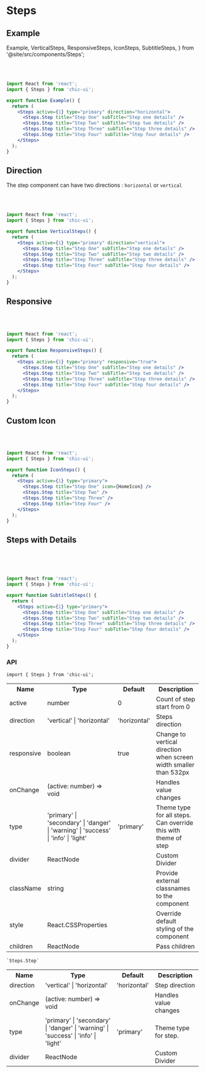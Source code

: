 # Steps

## Example

  Example,
  VerticalSteps,
  ResponsiveSteps,
  IconSteps,
  SubtitleSteps,
} from '@site/src/components/Steps';

<Example />

<br />
<br />

```jsx
import React from 'react';
import { Steps } from 'chic-ui';

export function Example() {
  return (
    <Steps active={1} type="primary" direction="horizontal">
      <Steps.Step title="Step One" subTitle="Step one details" />
      <Steps.Step title="Step Two" subTitle="Step two details" />
      <Steps.Step title="Step Three" subTitle="Step three details" />
      <Steps.Step title="Step Four" subTitle="Step four details" />
    </Steps>
  );
}
```

## Direction

The step component can have two directions : `horizontal` or `vertical`

<VerticalSteps />

<br />
<br />

```jsx
import React from 'react';
import { Steps } from 'chic-ui';

export function VerticalSteps() {
  return (
    <Steps active={1} type="primary" direction="vertical">
      <Steps.Step title="Step One" subTitle="Step one details" />
      <Steps.Step title="Step Two" subTitle="Step two details" />
      <Steps.Step title="Step Three" subTitle="Step three details" />
      <Steps.Step title="Step Four" subTitle="Step four details" />
    </Steps>
  );
}
```

## Responsive

<ResponsiveSteps />

<br />
<br />

```jsx
import React from 'react';
import { Steps } from 'chic-ui';

export function ResponsiveSteps() {
  return (
    <Steps active={1} type="primary" responsive="true">
      <Steps.Step title="Step One" subTitle="Step one details" />
      <Steps.Step title="Step Two" subTitle="Step two details" />
      <Steps.Step title="Step Three" subTitle="Step three details" />
      <Steps.Step title="Step Four" subTitle="Step four details" />
    </Steps>
  );
}
```

## Custom Icon

<IconSteps />

<br />
<br />

```jsx
import React from 'react';
import { Steps } from 'chic-ui';

export function IconSteps() {
  return (
    <Steps active={1} type="primary">
      <Steps.Step title="Step One" icon={HomeIcon} />
      <Steps.Step title="Step Two" />
      <Steps.Step title="Step Three" />
      <Steps.Step title="Step Four" />
    </Steps>
  );
}
```

## Steps with Details

<SubtitleSteps />

<br />
<br />
<br />

```jsx
import React from 'react';
import { Steps } from 'chic-ui';

export function SubtitleSteps() {
  return (
    <Steps active={1} type="primary">
      <Steps.Step title="Step One" subTitle="Step one details" />
      <Steps.Step title="Step Two" subTitle="Step two details" />
      <Steps.Step title="Step Three" subTitle="Step three details" />
      <Steps.Step title="Step Four" subTitle="Step four details" />
    </Steps>
  );
}
```

### API

```
import { Steps } from 'chic-ui';
```

<table>
  <tr>
     <th>Name</th>
     <th>Type</th>
     <th>Default</th>
     <th>Description</th>
  </tr>
   <tr>
    <td>active</td>
    <td>number</td>
    <td>0</td>
    <td>Count of step start from 0</td>
  </tr>
  <tr>
    <td>direction</td>
    <td>'vertical' | 'horizontal'</td>
    <td>'horizontal'</td>
    <td>Steps direction</td>
  </tr>
  <tr>
    <td>responsive</td>
    <td>boolean</td>
    <td>true</td>
    <td>Change to vertical direction when screen width smaller than 532px</td>
  </tr>
  <tr>
    <td>onChange</td>
    <td>(active: number) => void</td>
    <td></td>
    <td>Handles value changes</td>
  </tr>
  <tr>
    <td>type</td>
    <td>'primary' | 'secondary' | 'danger' | 'warning' | 'success' | 'info' | 'light'</td>
    <td>'primary'</td>
    <td>Theme type for all steps. Can override this with theme of step</td>
  </tr>
  <tr>
    <td>divider</td>
    <td>ReactNode</td>
    <td></td>
    <td>Custom Divider</td>
  </tr>
   <tr>
    <td>className</td>
    <td>string</td>
    <td></td>
    <td>Provide external classnames to the component</td>
  </tr>
  <tr>
    <td>style</td>
    <td>React.CSSProperties</td>
    <td></td>
    <td>Override default styling of the component</td>
  </tr>
   <tr>
    <td>children</td>
    <td>ReactNode</td>
    <td></td>
    <td>Pass children</td>
  </tr>
</table>

```
`Steps.Step`
```

<table>
  <tr>
     <th>Name</th>
     <th>Type</th>
     <th>Default</th>
     <th>Description</th>
  </tr>
  <tr>
    <td>direction</td>
    <td>'vertical' | 'horizontal'</td>
    <td>'horizontal'</td>
    <td>Step direction</td>
  </tr>
  <tr>
    <td>onChange</td>
    <td>(active: number) => void</td>
    <td></td>
    <td>Handles value changes</td>
  </tr>
  <tr>
    <td>type</td>
    <td>'primary' | 'secondary' | 'danger' | 'warning' | 'success' | 'info' | 'light'</td>
    <td>'primary'</td>
    <td>Theme type for step.</td>
  </tr>
  <tr>
    <td>divider</td>
    <td>ReactNode</td>
    <td></td>
    <td>Custom Divider</td>
  </tr>
</table>
